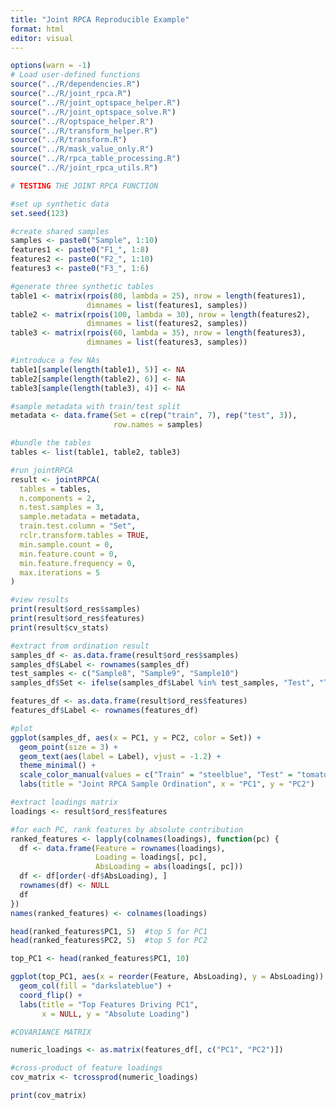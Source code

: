 ```yaml
---
title: "Joint RPCA Reproducible Example"
format: html
editor: visual
---
```


```r
options(warn = -1)
# Load user-defined functions
source("../R/dependencies.R")
source("../R/joint_rpca.R")
source("../R/joint_optspace_helper.R")
source("../R/joint_optspace_solve.R")
source("../R/optspace_helper.R")
source("../R/transform_helper.R")
source("../R/transform.R")
source("../R/mask_value_only.R")
source("../R/rpca_table_processing.R")
source("../R/joint_rpca_utils.R")

# TESTING THE JOINT RPCA FUNCTION

#set up synthetic data
set.seed(123)

#create shared samples
samples <- paste0("Sample", 1:10)
features1 <- paste0("F1_", 1:8)
features2 <- paste0("F2_", 1:10)
features3 <- paste0("F3_", 1:6)

#generate three synthetic tables
table1 <- matrix(rpois(80, lambda = 25), nrow = length(features1),
                 dimnames = list(features1, samples))
table2 <- matrix(rpois(100, lambda = 30), nrow = length(features2),
                 dimnames = list(features2, samples))
table3 <- matrix(rpois(60, lambda = 35), nrow = length(features3),
                 dimnames = list(features3, samples))

#introduce a few NAs
table1[sample(length(table1), 5)] <- NA
table2[sample(length(table2), 6)] <- NA
table3[sample(length(table3), 4)] <- NA

#sample metadata with train/test split
metadata <- data.frame(Set = c(rep("train", 7), rep("test", 3)),
                       row.names = samples)

#bundle the tables
tables <- list(table1, table2, table3)

#run jointRPCA
result <- jointRPCA(
  tables = tables,
  n.components = 2,
  n.test.samples = 3,
  sample.metadata = metadata,
  train.test.column = "Set",
  rclr.transform.tables = TRUE,
  min.sample.count = 0,
  min.feature.count = 0,
  min.feature.frequency = 0,
  max.iterations = 5
)

#view results
print(result$ord_res$samples)
print(result$ord_res$features)
print(result$cv_stats)

#extract from ordination result
samples_df <- as.data.frame(result$ord_res$samples)
samples_df$Label <- rownames(samples_df)
test_samples <- c("Sample8", "Sample9", "Sample10") 
samples_df$Set <- ifelse(samples_df$Label %in% test_samples, "Test", "Train")

features_df <- as.data.frame(result$ord_res$features)
features_df$Label <- rownames(features_df)

#plot
ggplot(samples_df, aes(x = PC1, y = PC2, color = Set)) +
  geom_point(size = 3) +
  geom_text(aes(label = Label), vjust = -1.2) +
  theme_minimal() +
  scale_color_manual(values = c("Train" = "steelblue", "Test" = "tomato")) +
  labs(title = "Joint RPCA Sample Ordination", x = "PC1", y = "PC2")

#extract loadings matrix
loadings <- result$ord_res$features

#for each PC, rank features by absolute contribution
ranked_features <- lapply(colnames(loadings), function(pc) {
  df <- data.frame(Feature = rownames(loadings),
                   Loading = loadings[, pc],
                   AbsLoading = abs(loadings[, pc]))
  df <- df[order(-df$AbsLoading), ]
  rownames(df) <- NULL
  df
})
names(ranked_features) <- colnames(loadings)

head(ranked_features$PC1, 5)  #top 5 for PC1
head(ranked_features$PC2, 5)  #top 5 for PC2

top_PC1 <- head(ranked_features$PC1, 10)

ggplot(top_PC1, aes(x = reorder(Feature, AbsLoading), y = AbsLoading)) +
  geom_col(fill = "darkslateblue") +
  coord_flip() +
  labs(title = "Top Features Driving PC1",
       x = NULL, y = "Absolute Loading")

#COVARIANCE MATRIX

numeric_loadings <- as.matrix(features_df[, c("PC1", "PC2")])

#cross-product of feature loadings
cov_matrix <- tcrossprod(numeric_loadings)

print(cov_matrix)

```
